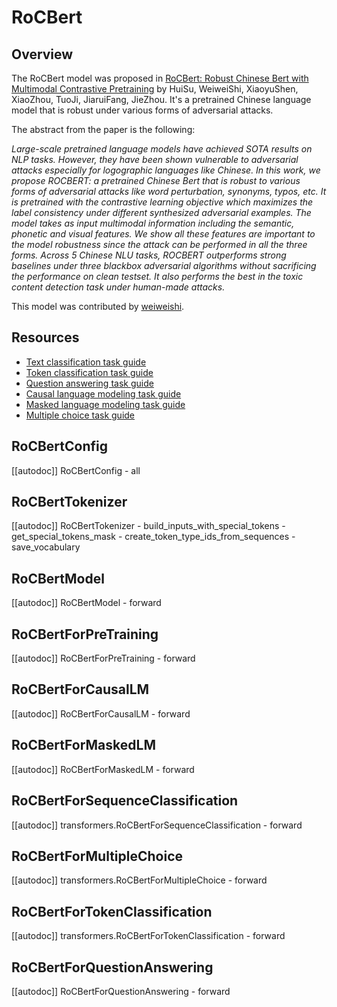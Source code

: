 <!--Copyright 2022 The HuggingFace Team. All rights reserved.

Licensed under the Apache License, Version 2.0 (the "License"); you may not use this file except in compliance with
the License. You may obtain a copy of the License at

http://www.apache.org/licenses/LICENSE-2.0

Unless required by applicable law or agreed to in writing, software distributed under the License is distributed on
an "AS IS" BASIS, WITHOUT WARRANTIES OR CONDITIONS OF ANY KIND, either express or implied. See the License for the
specific language governing permissions and limitations under the License.
-->

# RoCBert

## Overview

The RoCBert model was proposed in [RoCBert: Robust Chinese Bert with Multimodal Contrastive Pretraining](https://aclanthology.org/2022.acl-long.65.pdf)  by HuiSu, WeiweiShi, XiaoyuShen, XiaoZhou, TuoJi, JiaruiFang, JieZhou.
It's a pretrained Chinese language model that is robust under various forms of adversarial attacks.

The abstract from the paper is the following:

*Large-scale pretrained language models have achieved SOTA results on NLP tasks. However, they have been shown
vulnerable to adversarial attacks especially for logographic languages like Chinese. In this work, we propose
ROCBERT: a pretrained Chinese Bert that is robust to various forms of adversarial attacks like word perturbation,
synonyms, typos, etc. It is pretrained with the contrastive learning objective which maximizes the label consistency
under different synthesized adversarial examples. The model takes as input multimodal information including the
semantic, phonetic and visual features. We show all these features are important to the model robustness since the
attack can be performed in all the three forms. Across 5 Chinese NLU tasks, ROCBERT outperforms strong baselines under
three blackbox adversarial algorithms without sacrificing the performance on clean testset. It also performs the best
in the toxic content detection task under human-made attacks.*

This model was contributed by [weiweishi](https://huggingface.co/weiweishi).

## Resources

- [Text classification task guide](./tasks/sequence_classification)
- [Token classification task guide](./tasks/token_classification)
- [Question answering task guide](./tasks/question_answering)
- [Causal language modeling task guide](./tasks/language_modeling)
- [Masked language modeling task guide](./tasks/masked_language_modeling)
- [Multiple choice task guide](./tasks/multiple_choice)

## RoCBertConfig

[[autodoc]] RoCBertConfig
    - all


## RoCBertTokenizer

[[autodoc]] RoCBertTokenizer
    - build_inputs_with_special_tokens
    - get_special_tokens_mask
    - create_token_type_ids_from_sequences
    - save_vocabulary


## RoCBertModel

[[autodoc]] RoCBertModel
    - forward


## RoCBertForPreTraining

[[autodoc]] RoCBertForPreTraining
    - forward


## RoCBertForCausalLM

[[autodoc]] RoCBertForCausalLM
    - forward


## RoCBertForMaskedLM

[[autodoc]] RoCBertForMaskedLM
    - forward


## RoCBertForSequenceClassification

[[autodoc]] transformers.RoCBertForSequenceClassification
    - forward

## RoCBertForMultipleChoice

[[autodoc]] transformers.RoCBertForMultipleChoice
    - forward


## RoCBertForTokenClassification

[[autodoc]] transformers.RoCBertForTokenClassification
    - forward


## RoCBertForQuestionAnswering

[[autodoc]] RoCBertForQuestionAnswering
    - forward